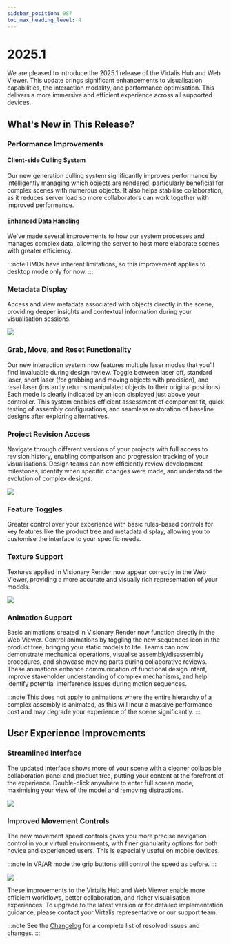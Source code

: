 ```yaml
---
sidebar_position: 987
toc_max_heading_level: 4
---
```


# 2025.1

We are pleased to introduce the 2025.1 release of the Virtalis Hub and Web Viewer. This update brings significant enhancements to visualisation capabilities, the interaction modality, and performance optimisation. This delivers a more immersive and efficient experience across all supported devices.

## What's New in This Release?

### Performance Improvements

#### Client-side Culling System

Our new generation culling system significantly improves performance by intelligently managing which objects are rendered, particularly beneficial for complex scenes with numerous objects. It also helps stabilise collaboration, as it reduces server load so more collaborators can work together with improved performance.

#### Enhanced Data Handling

We've made several improvements to how our system processes and manages complex data, allowing the server to host more elaborate scenes with greater efficiency. 

:::note
HMDs have inherent limitations, so this improvement applies to desktop mode only for now.
:::

### Metadata Display

Access and view metadata associated with objects directly in the scene, providing deeper insights and contextual information during your visualisation sessions.

![](/img/release-notes/virtalis-hub-and-web-viewer/2025.1-1.png)

### Grab, Move, and Reset Functionality

Our new interaction system now features multiple laser modes that you’ll find invaluable during design review. Toggle between laser off, standard laser, short laser (for grabbing and moving objects with precision), and reset laser (instantly returns manipulated objects to their original positions). Each mode is clearly indicated by an icon displayed just above your controller. This system enables efficient assessment of component fit, quick testing of assembly configurations, and seamless restoration of baseline designs after exploring alternatives.

### Project Revision Access

Navigate through different versions of your projects with full access to revision history, enabling comparison and progression tracking of your visualisations. Design teams can now efficiently review development milestones, identify when specific changes were made, and understand the evolution of complex designs. 

![](/img/release-notes/virtalis-hub-and-web-viewer/2025.1-2.png)

### Feature Toggles

Greater control over your experience with basic rules-based controls for key features like the product tree and metadata display, allowing you to customise the interface to your specific needs.

### Texture Support

Textures applied in Visionary Render now appear correctly in the Web Viewer, providing a more accurate and visually rich representation of your models.

![](/img/release-notes/virtalis-hub-and-web-viewer/2025.1-3.png)

### Animation Support

Basic animations created in Visionary Render now function directly in the Web Viewer. Control animations by toggling the new sequences icon in the product tree, bringing your static models to life. Teams can now demonstrate mechanical operations, visualise assembly/disassembly procedures, and showcase moving parts during collaborative reviews. These animations enhance communication of functional design intent, improve stakeholder understanding of complex mechanisms, and help identify potential interference issues during motion sequences.

:::note
This does not apply to animations where the entire hierarchy of a complex assembly is animated, as this will incur a massive performance cost and may degrade your experience of the scene significantly.
:::

## User Experience Improvements

### Streamlined Interface

The updated interface shows more of your scene with a cleaner collapsible collaboration panel and product tree, putting your content at the forefront of the experience. Double-click anywhere to enter full screen mode, maximising your view of the model and removing distractions.

![](/img/release-notes/virtalis-hub-and-web-viewer/2025.1-4.png)

### Improved Movement Controls

The new movement speed controls gives you more precise navigation control in your virtual environments, with finer granularity options for both novice and experienced users. This is especially useful on mobile devices.

:::note
In VR/AR mode the grip buttons still control the speed as before.
:::

![](/img/release-notes/virtalis-hub-and-web-viewer/2025.1-5.png)

These improvements to the Virtalis Hub and Web Viewer enable more efficient workflows, better collaboration, and richer visualisation experiences. To upgrade to the latest version or for detailed implementation guidance, please contact your Virtalis representative or our support team.

:::note
See the [Changelog](../../changelogs/virtalis-hub-and-web-viewer#20251) for a complete list of resolved issues and changes.
:::
